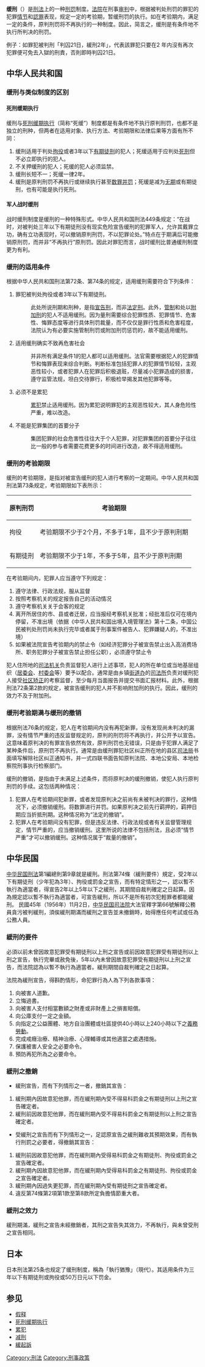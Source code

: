 {{Globalize|time=2020-09-20T07:39:06+00:00}}
{{大陸法系刑法}}
'''缓刑'''（{{lang-en|Suspended sentence}}）是[[刑法|刑法]]上的一种[[刑罚|刑罚]]制度。[[法院|法院]]在刑事[[审判|审判]]中，根据被判处刑罚的罪犯的犯罪[[情节|情节]]和[[認罪|認罪]]表现，规定一定的考验期，暂缓刑罚的执行。如在考验期内，满足一定的条件，原判刑罚将不再执行的一种制度。因此，简言之，缓刑是有条件地不执行所判决的刑罚。

例子：如罪犯被判刑「判囚21日，緩刑2年」，代表該罪犯只要在2
年内沒有再次犯罪便可免去入獄的刑責，否則即時判囚21日。

==中华人民共和国==
===缓刑与类似制度的区别===
====死刑缓期执行====
{{main|死刑缓期执行}}
缓刑与[[死刑缓期执行|死刑缓期执行]]（简称“死缓”）制度都是有条件地不执行原判刑罚，也都不是独立的刑种，但两者在适用对象、执行方法、考验期限和法律后果等方面有所不同：

#缓刑适用于判处[[拘役|拘役]]或者3年以下[[有期徒刑|有期徒刑]]的犯人；死缓适用于应判处[[死刑|死刑]]但不必立即执行的犯人。
#不关押缓刑的犯人；死缓的犯人必须监禁。
#缓刑长短不一；死缓一律2年。
#缓刑是原判刑罚不再执行或继续执行甚至[[数罪并罚|数罪并罚]]；死缓是减为[[无期徒刑|无期]]或有期徒刑，也有可能是执行死刑。

====军人战时缓刑====
战时缓刑制度是缓刑的一种特殊形式。中华人民共和国刑法449条规定：“在战时，对被判处三年以下有期徒刑没有现实危险宣告缓刑的犯罪军人，允许其戴罪立功，确有立功表现时，可以撤销原判刑罚，不以犯罪论处。”特点在于期满后可能撤销原刑罚，而并非“不再执行”原刑罚。因此对罪犯而言，战时缓刑比普通缓刑制度更为有利。

===缓刑的适用条件===
根据中华人民共和国刑法第72条、第74条的规定，适用缓刑需要符合下列条件：
#罪犯被判处拘役或者3年以下有期徒刑。
#:此处所说刑期和刑种，是指[[宣告刑|宣告刑]]，而非[[法定刑|法定刑]]。此外，[[管制|管制]]和处以[[附加刑|附加刑]]的犯人不适用缓刑。因为量刑需要综合犯罪性质、犯罪情节、危害性、悔罪态度等进行具体刑罚裁量，而不仅仅是罪行性质和危害程度，法院认为有必要实施管制刑罚或附加刑罚惩罚的，故不能适用缓刑。
#适用缓刑确实不致再危害社会
#:并非所有满足条件1的犯人都可以适用缓刑。法官需要根据犯人的犯罪情节和悔罪表现来综合判断。判断标准包括犯罪人的犯罪情节较轻，主观恶性较小，或者犯罪人在犯罪后积极退赃，尽量减小犯罪造成的损害，遵守监管法规，坦白交待罪行，积极检举揭发其他犯罪等等。
#必须不是累犯
#:[[累犯|累犯]]禁止适用缓刑。因为累犯说明罪犯的主观恶性较大，其人身危险性严重，难以改造。
#不能是犯罪集团的首要分子
#:集团犯罪的社会危害性往往大于个人犯罪，对犯罪集团的首要分子往往比一般的参与者需要花费更多的时间进行改造，故不得适用缓刑。

===缓刑的考验期限===
缓刑的考验期限，是指对被宣告缓刑的犯人进行考察的一定期间。中华人民共和国刑法第73条规定，考验期限如下表所示：

{| class="wikitable"
!原判刑罚
!考验期限
|-
|拘役
|考验期限不少于2个月，不多于1年，且不少于原判刑期
|-
|有期徒刑
|考验期限不少于1年，不多于5年，且不少于原判刑期
|}

在考验期间内，犯罪人应当遵守下列规定：
#遵守法律、行政法规，服从监督
#按照考察机关的规定报告自己的活动情况
#遵守考察机关关于会客的规定
#离开所居住的市、县或者迁居，应当报经考察机关批准；经批准后仅可在境内停留，不准出境（依据《中华人民共和国出境入境管理法》第十二条，中国公民被判处刑罚尚未执行完毕或者属于刑事案件被告人、犯罪嫌疑人的，不准出境）
#如果被法院宣告考验期内的禁止令（如经济犯罪分子被宣告禁止出入高消费场所、职务犯罪分子被宣告禁止担任公职），必须遵守禁止令

犯人住所地的[[司法机关|司法机关]]负责监督犯人进行上述事项，犯人的所在单位或当地基层组织（[[居委会|居委会]]、[[村委会|村委会]]等）要予以配合。通常是由乡镇[[街道办|街道办]]的[[司法所|司法所]]负责对缓刑犯人接受[[社区矫正|社区矫正]]的考察监督，至少每月当面报告并提交书面汇报材料。此外，根据刑法72条第2款的规定，被宣告缓刑的犯人并不影响附加刑的执行。因此，缓刑的效力不及于附加刑。

===缓刑考验期满与缓刑的撤销===
根据刑法76条的规定，犯人在考验期间内没有再犯新罪，没有发现尚未判决的漏罪，没有情节严重的违反监督规定的，原判的刑罚将不再执行，并公开予以宣告。这意味着原判决的有罪宣告依然有效，原判刑罚也无错误，只是由于犯罪人满足了某种条件后，原刑罚不再执行。通常是由缓刑罪犯社区纠正所在地的县区[[司法局|司法局]]书面填写解除社区纠正通知书，并一式四联书面告知原判法院、本地公安局、本地检察院刑事执行检察部门。

缓刑的撤销，是指由于未满足上述条件，而将原判决的缓刑撤销，使犯人执行原判刑罚的手续。这包括两种情况：
#犯罪人在考验期间犯新罪，或者发现原判决之前尚有未被判决的罪行，这种情况下，必须撤销缓刑。将数罪进行并罚。如果原判决之前先行羁押的，羁押日期应当折抵刑期。这种情况称为“法定的撤销”。
#犯罪人在考验期间没有犯罪，但是违反法律、行政法规或者有关监督管理规定，情节严重的，应当撤销缓刑。这里所说的法律不包括刑法，且必须“情节严重”才可以撤销缓刑。这种情况属于“裁量的撤销”。

==中华民国==
[[中华民国刑法|中华民国刑法]]第1編總則第9章就是緩刑。刑法第74條（緩刑要件）規定，受2年以下有期徒刑（少年犯為3年）、拘役或罰金之宣告，而有特定情形之一，認以暫不執行為適當者，得宣告2年以上5年以下之緩刑，其期間自裁判確定之日起算。因為規定認以暫不執行為適當者，可宣告緩刑，所以不是所有初次犯輕罪者都能緩刑。
民國45年（1956年）11月2日，[[中华民国司法院|中华民国司法院]]大法官釋字第66號解釋公務員貪污被判緩刑，須俟緩刑期滿而緩刑之宣告並未撤銷時，始得應任何考試或任為公務人員。

=== 緩刑的要件 ===
必須以前未曾因故意犯罪受有期徒刑以上刑之宣告或前因故意犯罪受有期徒刑以上刑之宣告，執行完畢或赦免後，5年以內未曾因故意犯罪受有期徒刑以上刑之宣告，而法院認為以暫不執行為適當者。緩刑期間自裁判確定之日起算。

法院為緩刑宣告，得斟酌情形，命犯罪行為人為下列各款事項：
# 向被害人道歉。
# 立悔過書。
# 向被害人支付相當數額之財產或非財產上之損害賠償。
# 向公庫支付一定之金額。
# 向指定之公益團體、地方自治團體或社區提供40小時以上240小時以下之[[義務勞動|義務勞動]]。
# 完成戒癮治療、精神治療、心理輔導或其他適當之處遇措施。
# 保護被害人安全之必要命令。
# 預防再犯所為之必要命令。

=== 緩刑之撤銷 ===
* 緩刑宣告，而有下列情形之一者，撤銷其宣告：
# 緩刑期內因故意犯他罪，而在緩刑期內受不得易科罰金之有期徒刑以上刑之宣告確定者。
# 緩刑前因故意犯他罪，而在緩刑期內受不得易科罰金之有期徒刑以上刑之宣告確定者。

* 受緩刑之宣告而有下列情形之一，足認原宣告之緩刑難收其預期效果，而有執行刑罰之必要者，得撤銷其宣告：
# 緩刑前因故意犯他罪，而在緩刑期內受得易科罰金之有期徒刑、拘役或罰金之宣告確定者。
# 緩刑期內因故意犯他罪，而在緩刑期內受得易科罰金之有期徒刑、拘役或罰金之宣告確定者。
# 緩刑期內因過失更犯罪，而在緩刑期內受有期徒刑之宣告確定者。
# 違反第74條第2項第1款至第8款所定負擔情節重大者。

=== 緩刑之效力 ===
緩刑期滿，緩刑之宣告未經撤銷者，其刑之宣告失其效力，不再執行，與未曾受刑之宣告相同。

== 日本 ==
日本刑法第25条也规定了缓刑制度，稱為「執行猶豫」（現代{{lang-ja|執行猶予}}）。其适用条件为三年以下有期徒刑或拘役或50万日元以下罚金。

==参见==
*[[假释|假释]]
*[[死刑缓期执行|死刑缓期执行]]
*[[累犯|累犯]]
*[[减刑|减刑]]
*[[緩起訴|緩起訴]]

{{Authority control}}
[[Category:刑法|Category:刑法]]
[[Category:刑事政策|Category:刑事政策]]